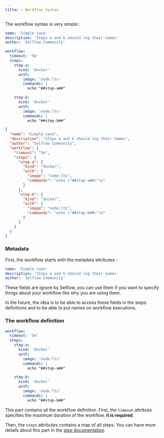 ```yaml
---
title: ✏️ Workflow Syntax
---
```



The workflow syntax is very simple :

<Tabs>
<TabItem value="yaml" label="Yaml">

```yaml
name: 'Simple case'
description: 'Steps a and b should log their names'
author: 'Selflow Community'

workflow:
  timeout: '5m'
  steps:
    step-a:
      kind: 'docker'
      with:
        image: 'node:lts'
        commands: |
          echo "##step-a##"

    step-b:
      kind: 'docker'
      with:
        image: 'node:lts'
        commands: |
          echo "##step-b##"
```

</TabItem>
<TabItem value="json" label="Json">

```json
{
  "name": "Simple case",
  "description": "Steps a and b should log their names",
  "author": "Selflow Community",
  "workflow": {
    "timeout": "5m",
    "steps": {
      "step-a": {
        "kind": "docker",
        "with": {
          "image": "node:lts",
          "commands": "echo \"##step-a##\"\n"
        }
      },
      "step-b": {
        "kind": "docker",
        "with": {
          "image": "node:lts",
          "commands": "echo \"##step-b##\"\n"
        }
      }
    }
  }
}
```

</TabItem>
</Tabs>

### Metadata

First, the workflow starts with the metadata attributes :

```yaml
name: 'Simple case'
description: 'Steps a and b should log their names'
author: 'Selflow Community'
```

These fields are ignore by Selflow, you can use them if you want to specify things about your workflow like why you are using them.

In the future, the idea is to be able to access these fields in the steps definitions and to be able to put names on workflow executions.

### The workflow definition

```yaml
workflow:
  timeout: '5m'
  steps:
    step-a:
      kind: 'docker'
      with:
        image: 'node:lts'
        commands: |
          echo "##step-a##"

    step-b:
      kind: 'docker'
      with:
        image: 'node:lts'
        commands: |
          echo "##step-b##"
```

This part contains all the workflow definition.
First, the `timeout` attribute specifies the maximum duration of the workflow, **it is required**.

Then, the `steps` attributes contains a map of all steps.
You can have more details about this part in the [step documentation](./steps)

